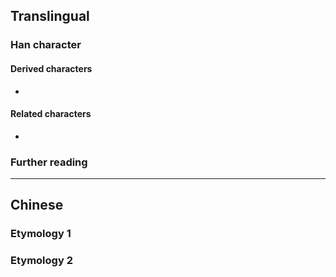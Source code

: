 {{also|倉|ê}}
{{character info}}

==Translingual==

===Han character===
{{Han char|rn=9|rad=人|as=02|sn=4|four=80712|canj=OSU|ids=⿱人㔾}}

====Derived characters====
* {{l|mul|[[伧]], [[呛]], [[怆]], [[抢]], [[沧]], [[𪺷]], [[𬁸]], [[枪]], [[炝]], [[玱]], [[𬥳]], [[𬬰]], [[舱]], [[跄]], [[𮠞]], [[䲝]], [[创]], [[戗]], [[鸧]], [[苍]], [[疮]], [[𠨤]], [[瘪]], [[𭍜]]}}

====Related characters====
* {{l|mul|倉}} {{q|[[Traditional Chinese]]}}

===Further reading===
{{Han ref|kx=0092.051|hdz=10105.060|uh=4ED3}}

----

==Chinese==

===Etymology 1===
{{zh-see|倉}}

===Etymology 2===
{{zh-see|艙|ss}}